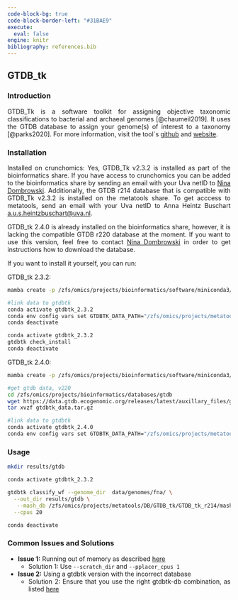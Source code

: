 ---
code-block-bg: true
code-block-border-left: "#31BAE9"
execute:
  eval: false
engine: knitr
bibliography: references.bib
---

<div style="text-align: justify">

## GTDB_tk

### Introduction

GTDB_Tk is a software toolkit for assigning objective taxonomic classifications to bacterial and archaeal genomes [@chaumeil2019]. It uses the GTDB database to assign your genome(s) of interest to a taxonomy [@parks2020]. For more information, visit the tool\`s [github](https://github.com/Ecogenomics/GTDBTk) and [website](https://ecogenomics.github.io/GTDBTk/).

### Installation

Installed on crunchomics: Yes, GTDB_Tk v2.3.2 is installed as part of the bioinformatics share. If you have access to crunchomics you can be added to the bioinformatics share by sending an email with your Uva netID to [Nina Dombrowski](n.dombrowski@uva.nl). Additionally, the GTDB r214 database that is compatible with GTDB_Tk v2.3.2 is installed on the metatools share. To get acccess to metatools, send an email with your Uva netID to Anna Heintz Buschart [a.u.s.heintzbuschart\@uva.nl](mailto:a.u.s.heintzbuschart@uva.nl){.email}.

GTDB_tk 2.4.0 is already installed on the bioinformatics share, however, it is lacking the compatible GTDB r220 database at the moment. If you want to use this version, feel free to contact [Nina Dombrowski](n.dombrowski@uva.nl) in order to get instructions how to download the database.

If you want to install it yourself, you can run:

GTDB_tk 2.3.2:

```{bash}
mamba create -p /zfs/omics/projects/bioinformatics/software/miniconda3/envs/gtdbtk_2.3.2 -c bioconda gtdbtk=2.3.2

#link data to gtdbtk
conda activate gtdbtk_2.3.2
conda env config vars set GTDBTK_DATA_PATH="/zfs/omics/projects/metatools/DB/GTDB_tk/GTDB_tk_r214";
conda deactivate

conda activate gtdbtk_2.3.2
gtdbtk check_install
conda deactivate
```

GTDB_tk 2.4.0:

```{bash}
mamba create -p /zfs/omics/projects/bioinformatics/software/miniconda3/envs/gtdbtk_2.4.0 -c bioconda gtdbtk=2.4.0

#get gtdb data, v220 
cd /zfs/omics/projects/bioinformatics/databases/gtdb
wget https://data.gtdb.ecogenomic.org/releases/latest/auxillary_files/gtdbtk_package/full_package/gtdbtk_data.tar.gz
tar xvzf gtdbtk_data.tar.gz 

#link data to gtdbtk
conda activate gtdbtk_2.4.0
conda env config vars set GTDBTK_DATA_PATH="/zfs/omics/projects/metatools/DB/GTDB_tk/GTDB_tk_r214";
```

### Usage

```{bash}
mkdir results/gtdb 

conda activate gtdbtk_2.3.2

gtdbtk classify_wf --genome_dir  data/genomes/fna/ \
  --out_dir results/gtdb \
   --mash_db /zfs/omics/projects/metatools/DB/GTDB_tk/GTDB_tk_r214/mash/ \
  --cpus 20

conda deactivate
```

### Common Issues and Solutions

-   **Issue 1:** Running out of memory as described [here](https://ecogenomics.github.io/GTDBTk/faq.html)
    -   Solution 1: Use `--scratch_dir` and `--pplacer_cpus 1`
-   **Issue 2:** Using a gtdbtk version with the incorrect database
    -   Solution 2: Ensure that you use the right gtdbtk-db combination, as listed [here](https://ecogenomics.github.io/GTDBTk/installing/index.html)